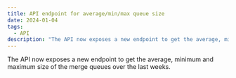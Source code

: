 ```yaml
---
title: API endpoint for average/min/max queue size
date: 2024-01-04
tags:
  - API
description: "The API now exposes a new endpoint to get the average, minimum and maximum size of the merge queues over the last weeks."
---
```


The API now exposes a new endpoint to get the average, minimum and maximum size of the merge queues over the last weeks.
